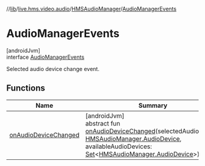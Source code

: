 //[lib](/api-reference/android/v2/home/content)/[live.hms.video.audio](../../index)/[HMSAudioManager](../index)/[AudioManagerEvents](index)

# AudioManagerEvents

[androidJvm]\
interface [AudioManagerEvents](index)

Selected audio device change event.

## Functions

| Name                                            | Summary                                                                                                                                                                                                                                                                                                            |
| ----------------------------------------------- | ------------------------------------------------------------------------------------------------------------------------------------------------------------------------------------------------------------------------------------------------------------------------------------------------------------------ |
| [onAudioDeviceChanged](on-audio-device-changed) | [androidJvm]<br />abstract fun [onAudioDeviceChanged](on-audio-device-changed)(selectedAudioDevice: [HMSAudioManager.AudioDevice](../-audio-device/index), availableAudioDevices: [Set](https://developer.android.com/reference/kotlin/java/util/Set.html)<[HMSAudioManager.AudioDevice](../-audio-device/index)>) |
